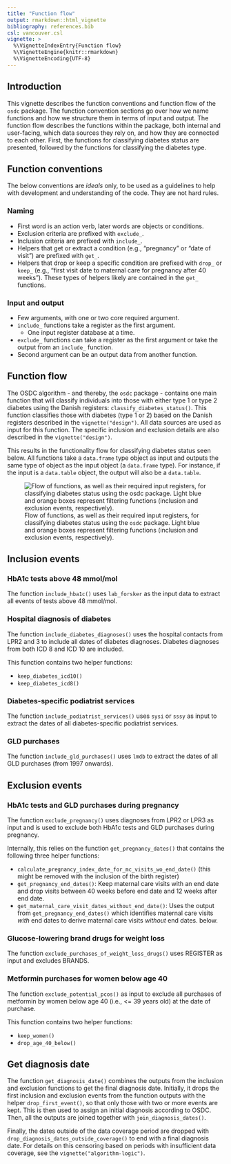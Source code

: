 ```yaml
---
title: "Function flow"
output: rmarkdown::html_vignette
bibliography: references.bib
csl: vancouver.csl
vignette: >
  %\VignetteIndexEntry{Function flow}
  %\VignetteEngine{knitr::rmarkdown}
  %\VignetteEncoding{UTF-8}
---
```


## Introduction

This vignette describes the function conventions and function flow of
the `osdc` package. The function convention sections go over how we name
functions and how we structure them in terms of input and output. The
function flow describes the functions within the package, both internal
and user-facing, which data sources they rely on, and how they are
connected to each other. First, the functions for classifying diabetes
status are presented, followed by the functions for classifying the
diabetes type.

## Function conventions

The below conventions are *ideals* only, to be used as a guidelines to
help with development and understanding of the code. They are not hard
rules.

### Naming

-   First word is an action verb, later words are objects or conditions.
-   Exclusion criteria are prefixed with `exclude_`.
-   Inclusion criteria are prefixed with `include_`.
-   Helpers that get or extract a condition (e.g., "pregnancy" or "date of
    visit") are prefixed with `get_`.
-   Helpers that drop or keep a specific condition are prefixed with
    `drop_` or `keep_` (e.g., "first visit date to maternal care for pregnancy
    after 40 weeks"). These types of helpers likely are contained in the
    `get_` functions.

### Input and output

-   Few arguments, with one or two core required argument.
-   `include_` functions take a register as the first argument.
    -   One input register database at a time.
-   `exclude_` functions can take a register as the first argument or
    take the output from an `include_` function.
-   Second argument can be an output data from another function.

## Function flow

The OSDC algorithm - and thereby, the `osdc` package - contains one main
function that will classify individuals into those with either type 1 or
type 2 diabetes using the Danish registers: `classify_diabetes_status()`. This
function classifies those with diabetes (type 1 or 2) based on the
Danish registers described in the `vignette("design")`. All data sources
are used as input for this function. The specific inclusion and
exclusion details are also described in the `vignette("design")`.

This results in the functionality flow for classifying diabetes status
seen below. All functions take a `data.frame` type object as input and
outputs the same type of object as the input object (a `data.frame`
type). For instance, if the input is a `data.table` object, the output
will also be a `data.table`.

![Flow of functions, as well as their required input registers, for
classifying diabetes status using the `osdc` package. Light blue and
orange boxes represent filtering functions (inclusion and exclusion
events, respectively).](images/function-flow.png)

## Inclusion events

### HbA1c tests above 48 mmol/mol

The function `include_hba1c()` uses `lab_forsker` as the input data to
extract all events of tests above 48 mmol/mol.

<!-- TODO: Add details on how this filtering should be done -->

### Hospital diagnosis of diabetes

The function `include_diabetes_diagnoses()` uses the hospital contacts
from LPR2 and 3 to include all dates of diabetes diagnoses. Diabetes
diagnoses from both ICD 8 and ICD 10 are included.

This function contains two helper functions:

-   `keep_diabetes_icd10()`
-   `keep_diabetes_icd8()`

<!-- TODO: Add details on how this filtering should be done, e.g., diagnosis codes -->

<!-- TODO: Which specific ICD 8 and 10 codes are included? -->

### Diabetes-specific podiatrist services

The function `include_podiatrist_services()` uses `sysi` or `sssy` as
input to extract the dates of all diabetes-specific podiatrist services.

<!-- TODO: Add details on how this filtering should be done -->

### GLD purchases

The function `include_gld_purchases()` uses `lmdb` to extract the dates
of all GLD purchases (from 1997 onwards).

<!-- TODO: Add details on how this filtering should be done -->

<!-- TODO: Add this + link to resource "For details about this, see [link]." -->

## Exclusion events

### HbA1c tests and GLD purchases during pregnancy

The function `exclude_pregnancy()` uses diagnoses from LPR2 or LPR3 as
input and is used to exclude both HbA1c tests and GLD purchases during
pregnancy.

Internally, this relies on the function `get_pregnancy_dates()` that
contains the following three helper functions:

-   `calculate_pregnancy_index_date_for_mc_visits_wo_end_date()` (this
    might be removed with the inclusion of the birth register)
-   `get_pregnancy_end_dates()`: Keep maternal care visits with an end
    date and drop visits between 40 weeks before end date and 12 weeks
    after end date.
-   `get_maternal_care_visit_dates_without_end_date()`: Uses the output
    from `get_pregnancy_end_dates()` which identifies maternal care
    visits *with* end dates to derive maternal care visits *without* end
    dates. below.

<!-- TODO: What is done with the mc visits without end dates then? -->

<!-- TODO: Add details on how this filtering should be done -->

### Glucose-lowering brand drugs for weight loss

The function `exclude_purchases_of_weight_loss_drugs()` uses REGISTER as
input and excludes BRANDS.

<!-- TODO: Add details on how this filtering should be done -->

<!-- TODO: Add data source and which brands are excluded -->

### Metformin purchases for women below age 40

The function `exclude_potential_pcos()` as input to exclude all purchases of
metformin by women below age 40 (i.e., \<= 39 years old) at the date of
purchase.

This function contains two helper functions:

-   `keep_women()`
-   `drop_age_40_below()`

<!-- TODO: Add details on how this filtering should be done -->

## Get diagnosis date

The function `get_diagnosis_date()` combines the outputs from the
inclusion and exclusion functions to get the final diagnosis date.
Initially, it drops the first inclusion and exclusion events from the
function outputs with the helper `drop_first_event()`, so that only
those with two or more events are kept. This is then used to assign an
initial diagnosis according to OSDC. Then, all the outputs are joined
together with `join_diagnosis_dates()`.

Finally, the dates outside of the data coverage period are dropped with
`drop_diagnosis_dates_outside_coverage()` to end with a final diagnosis
date. For details on this censoring based on periods with insufficient
data coverage, see the `vignette("algorithm-logic")`.
